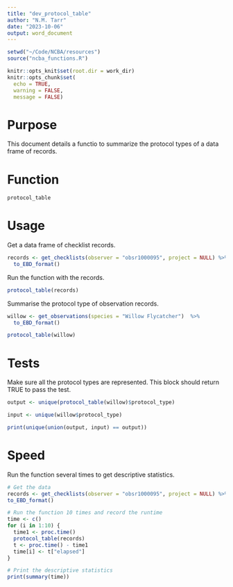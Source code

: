 ```yaml
---
title: "dev_protocol_table"
author: "N.M. Tarr"
date: "2023-10-06"
output: word_document
---
```


```r
setwd("~/Code/NCBA/resources")
source("ncba_functions.R")

knitr::opts_knit$set(root.dir = work_dir)
knitr::opts_chunk$set(
  echo = TRUE,
  warning = FALSE,
  message = FALSE)
```


# Purpose
This document details a functio to summarize the protocol types of a data frame of records.

# Function
```r
protocol_table
```

# Usage
Get a data frame of checklist records.
```r
records <- get_checklists(observer = "obsr1000095", project = NULL) %>%
  to_EBD_format()
```

Run the function with the records.
```r
protocol_table(records)
```

Summarise the protocol type of observation records.
```r
willow <- get_observations(species = "Willow Flycatcher")  %>%
  to_EBD_format()

protocol_table(willow)
```


# Tests
Make sure all the protocol types are represented.  This block should return TRUE to pass the test.
```r
output <- unique(protocol_table(willow)$protocol_type)

input <- unique(willow$protocol_type)

print(unique(union(output, input) == output))
```


# Speed
Run the function several times to get descriptive statistics.
```r
# Get the data
records <- get_checklists(observer = "obsr1000095", project = NULL) %>%
to_EBD_format()

# Run the function 10 times and record the runtime
time <- c()
for (i in 1:10) {
  time1 <- proc.time()
  protocol_table(records)
  t <- proc.time() - time1
  time[i] <- t["elapsed"]
}

# Print the descriptive statistics
print(summary(time))
```